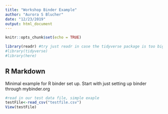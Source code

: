 ```yaml
---
title: "Workshop Binder Example"
author: "Aurora S Blucher"
date: "12/23/2019"
output: html_document
---
```


```r
knitr::opts_chunk$set(echo = TRUE)

library(readr) #try just readr in case the tidyverse package is too big
#library(tidyverse)
#library(here)
```

## R Markdown

Minimal example for R binder set up. Start with just setting up binder through mybinder.org

```r
#read in our test data file, simple exaple
testFile<-read_csv("testfile.csv")
View(testFile)





```

